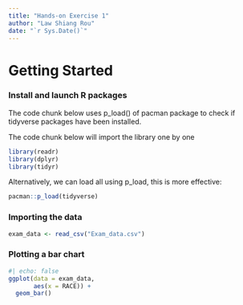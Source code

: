 ```yaml
---
title: "Hands-on Exercise 1"
author: "Law Shiang Rou"
date: "`r Sys.Date()`"
---
```


# **Getting Started**

### **Install and launch R packages**

The code chunk below uses p_load() of pacman package to check if tidyverse packages have been installed.

The code chunk below will import the library one by one

```r
library(readr)
library(dplyr)
library(tidyr)
```

Alternatively, we can load all using p_load, this is more effective:

```r
pacman::p_load(tidyverse)
```

### **Importing the data**

```r
exam_data <- read_csv("Exam_data.csv")
```

### **Plotting a bar chart**

```r
#| echo: false
ggplot(data = exam_data,
       aes(x = RACE)) +
  geom_bar()
```
